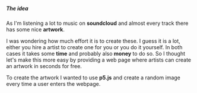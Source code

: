 ##### The idea

As I'm listening a lot to music on **soundcloud** and almost every track there has some nice
**artwork**.

I was wondering how much effort it is to create these. I guess it is a lot, either you hire a artist
to create one for you or you do it yourself. In both cases it takes some **time** and probably also
**money** to do so. So I thought let's make this more easy by providing a web page where artists can
create an artwork in seconds for free.

To create the artwork I wanted to use **p5.js** and create a random image every time a user enters the webpage.
